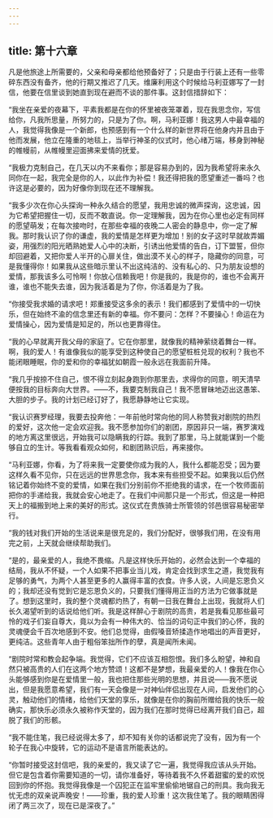 ```yaml
---
---
---
```

title: 第十六章
---




凡是他旅途上所需要的，父亲和母亲都给他预备好了；只是由于行装上还有一些零碎东西没有备齐，他的行期又推迟了几天。维廉利用这个时候给马利亚娜写了一封信，他要在信里谈到她直到现在避而不谈的那件事。这封信措辞如下：

“我坐在亲爱的夜幕下，平素我都是在你的怀里被夜笼罩着，现在我思念你，写信给你，凡我所思量，所努力的，只是为了你。啊，马利亚娜！我这男人中最幸福的人，我觉得我像是一个新郎，也预感到有一个什么样的新世界将在他身内并且由于他而发展，他立在隆重的地毯上，当举行神圣的仪式时，他心绪万端，移身到神秘的帷幔前，从帷幔里迎面拂来爱情的抚爱。

“我极力克制自己，在几天以内不来看你；那是容易办到的，因为我希望将来永久同你在一起，我完全是你的人，以此作为补偿！我还得把我的愿望重述一番吗？也许这是必要的，因为好像你到现在还不理解我。

“我多少次在你心头探询一种永久结合的愿望，我用忠诚的微声探询，这忠诚，因为它希望把握住一切，反而不敢直说。你一定理解我，因为在你心里也必定有同样的愿望萌发；在每次接吻时，在那些幸福的夜晚二人密会的静息中，你一定了解我。那时我认识了你的谦虚，我的爱情是怎样更为增加！别的女子这时早就故弄媚姿，用强烈的阳光晒熟她爱人心中的决断，引诱出他爱情的告白，订下盟誓，但你却回避着，又把你爱人半开的心扉关住，做出漠不关心的样子，隐藏你的同意，可是我懂得你！如果我从这些暗示里认不出这纯洁的、没有私心的、只为朋友设想的爱情，那我该多么可怜啊！你放心信赖我吧！你是我的，我是你的，谁也不会离开谁，谁也不能失去谁，因为我活着是为了你，你活着是为了我。

“你接受我求婚的请求吧！郑重接受这多余的表示！我们都感到了爱情中的一切快乐，但在始终不渝的信念里还有新的幸福。你不要问：怎样？不要操心！命运在为爱情操心，因为爱情是知足的，所以也更靠得住。

“我的心早就离开我父母的家庭了。它在你那里，就像我的精神萦绕着舞台一样。啊，我的爱人！有谁像我似的能享受到这种使自己的愿望桩桩兑现的权利？我也不能闭眼睡眠，你的爱和你的幸福犹如朝霞一般永远在我面前升降。

“我几乎按捺不住自己，恨不得立刻起身跑到你那里去，求得你的同意，明天清早便按我的目标奔向大世界。——不，我要克制我自己！我不愿冒昧地迈出这愚笨、大胆的步子。我的计划已经订好了，我愿静静地让它实现。

“我认识赛罗经理，我要去投奔他：一年前他时常向他的同人称赞我对剧院的热烈的爱好，这次他一定会欢迎我。我不愿参加你们的剧团，原因非只一端，赛罗演戏的地方离这里很远，开始我可以隐瞒我的行踪。我到了那里，马上就能谋到一个能够自立的生计。等我看看观众如何，和剧团熟识后，再来接你。

“马利亚娜，你看，为了将来我一定要使你成为我的人，我什么都能忍受；因为要这样久看不见你，只在远远的世界思念你，我本来有些担受不起。如果我以后仍然铭记着你始终不变的爱情，如果在我们分别前你不拒绝我的请求，在一个牧师面前把你的手递给我，我就会安心地走了。在我们中间那只是一个形式，但这是一种把天上的福搬到地上来的美好的形式。这仪式在贵族骑士所管领的邻邑很容易秘密举行。

“我的钱对我们开始的生活说来是很充足的，我们分配好，很够我们用，在没有用完之前，上天就会继续帮助我们。

“是的，最亲爱的人，我绝不畏缩。凡是这样快乐开始的，必然会达到一个幸福的结局，我从不怀疑，一个人如果不把事业当儿戏，肯定会找到求生之道，我觉我有足够的勇气，为两个人甚至更多的人赢得丰富的衣食。许多人说，人间是忘恩负义的；我却还没有觉到它是忘恩负义的，只要我们懂得用正当的方法为它做事就是了。想到这里时，我的整个灵魂都灼热了，有朝一日我在舞台上出现，我就将人们长久渴望听到的话说给他们听。我是这样醉心于剧院的高贵，若是我看见那些最可怜的戏子们妄自尊大，竟以为会有一种伟大的、恰当的词句正中我们的心怀，我的灵魂便会千百次地感到不安。他们总觉得，由假嗓音矫揉造作地唱出的声音更好，更纯洁。这些青年人由于粗俗笨拙所作的孽，真是闻所未闻。

“剧院时常和教会起争端。我觉得，它们不应该互相怨恨。我们多么盼望，神和自然只被高贵的人们在这两个地方赞颂！这都不是梦想，我最亲爱的人！像我在你心头能够感到你是在爱情里一般，我也把住那些光明的思想，并且说——我不愿说出，但是我愿意希望，我们有一天会像是一对神仙伴侣出现在人间，启发他们的心灵，触动他们的情绪，给他们天堂的享乐，就像是在你的胸前所赠给我的快乐一般确实，那快乐必须永久被称作天堂的，因为我们在那时觉得已经离开我们自己，超脱了我们的形骸。

“我不能住笔，我已经说得太多了，却不知有关你的话都说完了没有，因为有一个轮子在我心中旋转，它的运动不是语言所能表达的。

“你暂时接受这封信吧，我的亲爱的，我又读了它一遍，我觉得我应该从头开始。但它是包含着你需要知道的一切，请你准备好，等待着我不久怀着甜蜜的爱的欢悦回到你的怀抱。我觉得我像是一个囚犯正在监牢里偷偷地锯自己的刑具。我向我无忧无虑的双亲说声晚安！——珍重，我的爱人珍重！这次我住笔了。我的眼睛困得闭了两三次了，现在已是深夜了。”